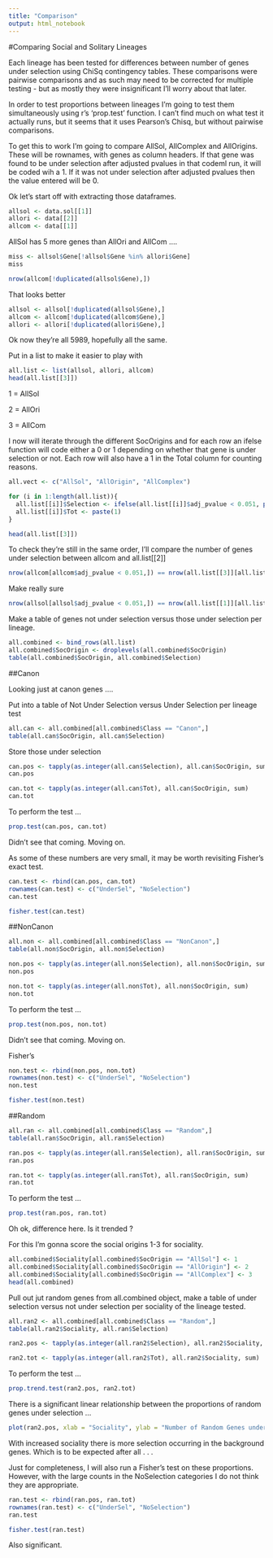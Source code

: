 ```yaml
---
title: "Comparison"
output: html_notebook
---
```


#Comparing Social and Solitary Lineages

Each lineage has been tested for differences between number of genes under selection using ChiSq contingency tables. These comparisons were pairwise comparisons and as such may need to be corrected for multiple testing - but as mostly they were insignificant I'll worry about that later.

In order to test proportions between lineages I'm going to test them simultaneously using r's 'prop.test' function. I can't find much on what test it actually runs, but it seems that it uses Pearson's Chisq, but without pairwise comparisons. 

To get this to work I'm going to compare AllSol, AllComplex and AllOrigins. These will be rownames, with genes as column headers. If that gene was found to be under selection after adjusted pvalues in that codeml run, it will be coded wih a 1. If it was not under selection after adjusted pvalues then the value entered will be 0.

Ok let's start off with extracting those dataframes.

```r
allsol <- data.sol[[1]]
allori <- data[[2]]
allcom <- data[[1]]
```

AllSol has 5 more genes than AllOri and AllCom .... 

```r
miss <- allsol$Gene[!allsol$Gene %in% allori$Gene]
miss
```


```r
nrow(allcom[!duplicated(allsol$Gene),])
```

That looks better

```r
allsol <- allsol[!duplicated(allsol$Gene),]
allcom <- allcom[!duplicated(allcom$Gene),]
allori <- allori[!duplicated(allori$Gene),]
```

Ok now they're all 5989, hopefully all the same.

Put in a list to make it easier to play with

```r
all.list <- list(allsol, allori, allcom)
head(all.list[[3]])
```

1 = AllSol

2 = AllOri

3 = AllCom

I now will iterate through the different SocOrigins and for each row an ifelse function will code either a 0 or 1 depending on whether that gene is under selection or not. Each row will also have a 1 in the Total column for counting reasons.

```r
all.vect <- c("AllSol", "AllOrigin", "AllComplex")

for (i in 1:length(all.list)){
  all.list[[i]]$Selection <- ifelse(all.list[[i]]$adj_pvalue < 0.051, paste(1), paste(0))
  all.list[[i]]$Tot <- paste(1)
}

head(all.list[[3]])
```

To check they're still in the same order, I'll compare the number of genes under selection between allcom and all.list[[2]]

```r
nrow(allcom[allcom$adj_pvalue < 0.051,]) == nrow(all.list[[3]][all.list[[3]]$Selection == 1,])
```

Make really sure

```r
nrow(allsol[allsol$adj_pvalue < 0.051,]) == nrow(all.list[[1]][all.list[[1]]$Selection == 1,])
```

Make a table of genes not under selection versus those under selection per lineage.

```r
all.combined <- bind_rows(all.list)
all.combined$SocOrigin <- droplevels(all.combined$SocOrigin)
table(all.combined$SocOrigin, all.combined$Selection)
```

##Canon

Looking just at canon genes ....

Put into a table of Not Under Selection versus Under Selection per lineage test

```r
all.can <- all.combined[all.combined$Class == "Canon",]
table(all.can$SocOrigin, all.can$Selection)
```

Store those under selection

```r
can.pos <- tapply(as.integer(all.can$Selection), all.can$SocOrigin, sum)
can.pos
```

```r
can.tot <- tapply(as.integer(all.can$Tot), all.can$SocOrigin, sum)
can.tot
```

To perform the test ...

```r
prop.test(can.pos, can.tot)
```

Didn't see that coming. Moving on.

As some of these numbers are very small, it may be worth revisiting Fisher's exact test.

```r
can.test <- rbind(can.pos, can.tot)
rownames(can.test) <- c("UnderSel", "NoSelection")
can.test
```

```r
fisher.test(can.test)
```


##NonCanon


```r
all.non <- all.combined[all.combined$Class == "NonCanon",]
table(all.non$SocOrigin, all.non$Selection)
```



```r
non.pos <- tapply(as.integer(all.non$Selection), all.non$SocOrigin, sum)
non.pos
```

```r
non.tot <- tapply(as.integer(all.non$Tot), all.non$SocOrigin, sum)
non.tot
```

To perform the test ...

```r
prop.test(non.pos, non.tot)
```

Didn't see that coming. Moving on.

Fisher's

```r
non.test <- rbind(non.pos, non.tot)
rownames(non.test) <- c("UnderSel", "NoSelection")
non.test
```

```r
fisher.test(non.test)
```

##Random


```r
all.ran <- all.combined[all.combined$Class == "Random",]
table(all.ran$SocOrigin, all.ran$Selection)
```



```r
ran.pos <- tapply(as.integer(all.ran$Selection), all.ran$SocOrigin, sum)
ran.pos
```

```r
ran.tot <- tapply(as.integer(all.ran$Tot), all.ran$SocOrigin, sum)
ran.tot
```

To perform the test ...

```r
prop.test(ran.pos, ran.tot)
```

Oh ok, difference here. Is it trended ? 

For this I'm gonna score the social origins 1-3 for sociality.

```r
all.combined$Sociality[all.combined$SocOrigin == "AllSol"] <- 1
all.combined$Sociality[all.combined$SocOrigin == "AllOrigin"] <- 2
all.combined$Sociality[all.combined$SocOrigin == "AllComplex"] <- 3
head(all.combined)
```

Pull out jut random genes from all.combined object, make a table of under selection versus not under selection per sociality of the lineage tested.

```r
all.ran2 <- all.combined[all.combined$Class == "Random",]
table(all.ran2$Sociality, all.ran$Selection)
```

```r
ran2.pos <- tapply(as.integer(all.ran2$Selection), all.ran2$Sociality, sum)

ran2.tot <- tapply(as.integer(all.ran2$Tot), all.ran2$Sociality, sum)
```

To perform the test ...


```r
prop.trend.test(ran2.pos, ran2.tot)
```

There is a significant linear relationship between the proportions of random genes under selection ...

```r
plot(ran2.pos, xlab = "Sociality", ylab = "Number of Random Genes under Selection", type="l")
```


With increased sociality there is more selection occurring in the background genes.
Which is to be expected after all . . . 


Just for completeness, I will also run a Fisher's test on these proportions. However, with the large counts in the NoSelection categories I do not think they are appropriate.

```r
ran.test <- rbind(ran.pos, ran.tot)
rownames(ran.test) <- c("UnderSel", "NoSelection")
ran.test
```

```r
fisher.test(ran.test)
```

Also significant.